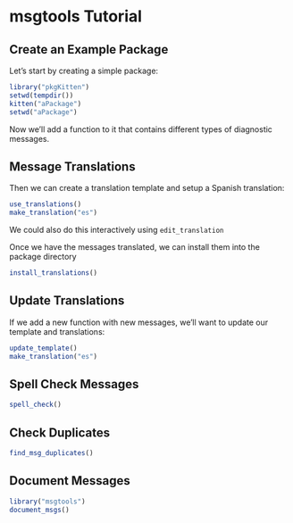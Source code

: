 <!--
%\VignetteEngine{knitr}
%\VignetteIndexEntry{Tutorial}
-->

# msgtools Tutorial #



## Create an Example Package ##

Let's start by creating a simple package:

```r
library("pkgKitten")
setwd(tempdir())
kitten("aPackage")
setwd("aPackage")
```

Now we'll add a function to it that contains different types of diagnostic messages.

## Message Translations ##

Then we can create a translation template and setup a Spanish translation:

```R
use_translations()
make_translation("es")
```

We could also do this interactively using `edit_translation`

Once we have the messages translated, we can install them into the package directory

```R
install_translations()
```



## Update Translations ##

If we add a new function with new messages, we'll want to update our template and translations:


```R
update_template()
make_translation("es")
```


## Spell Check Messages ##

```R
spell_check()
```


## Check Duplicates ##

```R
find_msg_duplicates()
```


## Document Messages ##

```R
library("msgtools")
document_msgs()
```

